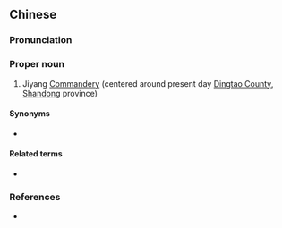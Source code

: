 {{also|济郡}}
==Chinese==
{{zh-forms|s=济郡}}

===Pronunciation===
{{zh-pron
|m=Jǐ Jùn
|cat=pn
}}

===Proper noun===
{{zh-proper noun}}

# {{lb|zh|archaic}} Jiyang [[w:Commandery|Commandery]] (centered around present day [[w:Dingtao County|Dingtao County]], [[Shandong]] province)

====Synonyms====
* {{l|zh|濟陽郡}}

====Related terms====
* {{l|zh|定陶}}

===References===
* {{cite-book
|last=Luo
|first=Guanzhong
|authorlink=w:Luo Guanzhong
|coauthors=
|year=
|title=Annotated [[s:Romance of the Three Kingdoms/Chapter 12#26|Romance of the Three Kingdoms/Chapter 12]], page 150, note 16
|language=Mandarin
|publisher=
|location=
|isbn=957911305X
}}